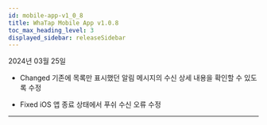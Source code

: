 ```yaml
---
id: mobile-app-v1_0_8
title: WhaTap Mobile App v1.0.8
toc_max_heading_level: 3
displayed_sidebar: releaseSidebar
---
```


2024년 03월 25일

- <Status>Changed</Status> 기존에 목록만 표시했던 알림 메시지의 수신 상세 내용을 확인할 수 있도록 수정

- <Status>Fixed</Status> iOS 앱 종료 상태에서 푸쉬 수신 오류 수정

---


<Downloadapp />